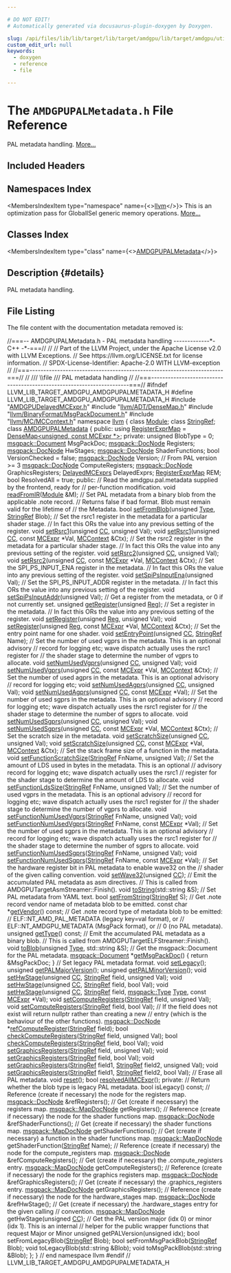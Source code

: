 ```yaml
---

# DO NOT EDIT!
# Automatically generated via docusaurus-plugin-doxygen by Doxygen.

slug: /api/files/lib/lib/target/lib/target/amdgpu/lib/target/amdgpu/utils/amdgpupalmetadata-h
custom_edit_url: null
keywords:
  - doxygen
  - reference
  - file

---
```





# The `AMDGPUPALMetadata.h` File Reference

<DoxygenPage pluginConfig={pluginConfig}>

PAL metadata handling. <a href="#details">More...</a>

## Included Headers

<IncludesList>
<IncludesListItem
  filePath="AMDGPUDelayedMCExpr.h"
  permalink="/docs/api/files/lib/lib/target/lib/target/amdgpu/lib/target/amdgpu/utils/amdgpudelayedmcexpr-h"
  isLocal="true" />
<IncludesListItem
  filePath="llvm/ADT/DenseMap.h"
  permalink="/docs/api/files/include/include/llvm/include/llvm/adt/densemap-h"
  isLocal="true" />
<IncludesListItem
  filePath="llvm/BinaryFormat/MsgPackDocument.h"
  permalink="/docs/api/files/include/include/llvm/include/llvm/binaryformat/msgpackdocument-h"
  isLocal="true" />
<IncludesListItem
  filePath="llvm/MC/MCContext.h"
  permalink="/docs/api/files/include/include/llvm/include/llvm/mc/mccontext-h"
  isLocal="true" />
</IncludesList>

## Namespaces Index

<MembersIndex>

<MembersIndexItem
  type="namespace"
  name={<><a href="/docs/api/namespaces/llvm">llvm</a></>}>
This is an optimization pass for GlobalISel generic memory operations. <a href="/docs/api/namespaces/llvm/#details">More...</a>
</MembersIndexItem>

</MembersIndex>

## Classes Index

<MembersIndex>

<MembersIndexItem
  type="class"
  name={<><a href="/docs/api/classes/llvm/amdgpupalmetadata">AMDGPUPALMetadata</a></>}>
</MembersIndexItem>

</MembersIndex>

## Description {#details}

PAL metadata handling.

## File Listing

The file content with the documentation metadata removed is:

<ProgramListing>

<Link id="l00001" /><CodeLine lineNumber="1"><Highlight kind="comment">//===-- AMDGPUPALMetadata.h - PAL metadata handling -------------&#42;- C++ -&#42;-===//</Highlight><Highlight kind="normal"></Highlight></CodeLine>
<Link id="l00002" /><CodeLine lineNumber="2"><Highlight kind="normal"></Highlight><Highlight kind="comment">//</Highlight><Highlight kind="normal"></Highlight></CodeLine>
<Link id="l00003" /><CodeLine lineNumber="3"><Highlight kind="normal"></Highlight><Highlight kind="comment">// Part of the LLVM Project, under the Apache License v2.0 with LLVM Exceptions.</Highlight><Highlight kind="normal"></Highlight></CodeLine>
<Link id="l00004" /><CodeLine lineNumber="4"><Highlight kind="normal"></Highlight><Highlight kind="comment">// See https://llvm.org/LICENSE.txt for license information.</Highlight><Highlight kind="normal"></Highlight></CodeLine>
<Link id="l00005" /><CodeLine lineNumber="5"><Highlight kind="normal"></Highlight><Highlight kind="comment">// SPDX-License-Identifier: Apache-2.0 WITH LLVM-exception</Highlight><Highlight kind="normal"></Highlight></CodeLine>
<Link id="l00006" /><CodeLine lineNumber="6"><Highlight kind="normal"></Highlight><Highlight kind="comment">//</Highlight><Highlight kind="normal"></Highlight></CodeLine>
<Link id="l00007" /><CodeLine lineNumber="7"><Highlight kind="normal"></Highlight><Highlight kind="comment">//===----------------------------------------------------------------------===//</Highlight><Highlight kind="normal"></Highlight></CodeLine>
<Link id="l00008" /><CodeLine lineNumber="8"><Highlight kind="normal"></Highlight><Highlight kind="comment">//</Highlight><Highlight kind="comment"></Highlight></CodeLine>
<Link id="l00009" /><CodeLine lineNumber="9"><Highlight kind="comment">/// \\file</Highlight></CodeLine>
<Link id="l00010" /><CodeLine lineNumber="10"><Highlight kind="comment">/// PAL metadata handling</Highlight><Highlight kind="normal"></Highlight></CodeLine>
<Link id="l00011" /><CodeLine lineNumber="11"><Highlight kind="normal"></Highlight><Highlight kind="comment">//</Highlight><Highlight kind="normal"></Highlight></CodeLine>
<Link id="l00012" /><CodeLine lineNumber="12"><Highlight kind="normal"></Highlight><Highlight kind="comment">//===----------------------------------------------------------------------===//</Highlight><Highlight kind="normal"></Highlight></CodeLine>
<Link id="l00013" /><CodeLine lineNumber="13"><Highlight kind="normal"></Highlight></CodeLine>
<Link id="l00014" /><CodeLine lineNumber="14"><Highlight kind="normal"></Highlight><Highlight kind="preprocessor">#ifndef LLVM&#95;LIB&#95;TARGET&#95;AMDGPU&#95;AMDGPUPALMETADATA&#95;H</Highlight><Highlight kind="normal"></Highlight></CodeLine>
<Link id="l00015" /><CodeLine lineNumber="15"><Highlight kind="normal"></Highlight><Highlight kind="preprocessor">#define LLVM&#95;LIB&#95;TARGET&#95;AMDGPU&#95;AMDGPUPALMETADATA&#95;H</Highlight><Highlight kind="normal"></Highlight></CodeLine>
<Link id="l00016" /><CodeLine lineNumber="16"><Highlight kind="normal"></Highlight><Highlight kind="preprocessor">#include &quot;<a href="/docs/api/files/lib/lib/target/lib/target/amdgpu/lib/target/amdgpu/utils/amdgpudelayedmcexpr-h">AMDGPUDelayedMCExpr.h</a>&quot;</Highlight><Highlight kind="normal"></Highlight></CodeLine>
<Link id="l00017" /><CodeLine lineNumber="17"><Highlight kind="normal"></Highlight><Highlight kind="preprocessor">#include &quot;<a href="/docs/api/files/include/include/llvm/include/llvm/adt/densemap-h">llvm/ADT/DenseMap.h</a>&quot;</Highlight><Highlight kind="normal"></Highlight></CodeLine>
<Link id="l00018" /><CodeLine lineNumber="18"><Highlight kind="normal"></Highlight><Highlight kind="preprocessor">#include &quot;<a href="/docs/api/files/include/include/llvm/include/llvm/binaryformat/msgpackdocument-h">llvm/BinaryFormat/MsgPackDocument.h</a>&quot;</Highlight><Highlight kind="normal"></Highlight></CodeLine>
<Link id="l00019" /><CodeLine lineNumber="19"><Highlight kind="normal"></Highlight><Highlight kind="preprocessor">#include &quot;<a href="/docs/api/files/include/include/llvm/include/llvm/mc/mccontext-h">llvm/MC/MCContext.h</a>&quot;</Highlight><Highlight kind="normal"></Highlight></CodeLine>
<Link id="l00020" /><CodeLine lineNumber="20"><Highlight kind="normal"></Highlight></CodeLine>
<Link id="l00021" /><CodeLine lineNumber="21"><Highlight kind="normal"></Highlight><Highlight kind="keyword">namespace </Highlight><Highlight kind="normal"><a href="/docs/api/namespaces/llvm">llvm</a> &#123;</Highlight></CodeLine>
<Link id="l00022" /><CodeLine lineNumber="22"><Highlight kind="normal"></Highlight></CodeLine>
<Link id="l00023" /><CodeLine lineNumber="23"><Highlight kind="normal"></Highlight><Highlight kind="keyword">class </Highlight><Highlight kind="normal"><a href="/docs/api/classes/llvm/module">Module</a>;</Highlight></CodeLine>
<Link id="l00024" /><CodeLine lineNumber="24"><Highlight kind="normal"></Highlight><Highlight kind="keyword">class </Highlight><Highlight kind="normal"><a href="/docs/api/classes/llvm/stringref">StringRef</a>;</Highlight></CodeLine>
<Link id="l00025" /><CodeLine lineNumber="25"><Highlight kind="normal"></Highlight></CodeLine>
<Link id="l00026" /><CodeLine lineNumber="26" lineLink="/docs/api/classes/llvm/amdgpupalmetadata"><Highlight kind="normal"></Highlight><Highlight kind="keyword">class </Highlight><Highlight kind="normal"><a href="/docs/api/classes/llvm/amdgpupalmetadata">AMDGPUPALMetadata</a> &#123;</Highlight></CodeLine>
<Link id="l00027" /><CodeLine lineNumber="27"><Highlight kind="normal"></Highlight><Highlight kind="keyword">public</Highlight><Highlight kind="normal">:</Highlight></CodeLine>
<Link id="l00028" /><CodeLine lineNumber="28" lineLink="/docs/api/classes/llvm/amdgpupalmetadata/#a95159cc93ee576de359dcc922fb6df3f"><Highlight kind="normal">  </Highlight><Highlight kind="keyword">using </Highlight><Highlight kind="normal"><a href="/docs/api/classes/llvm/amdgpupalmetadata/#a95159cc93ee576de359dcc922fb6df3f">RegisterExprMap</a> = <a href="/docs/api/classes/llvm/densemap">DenseMap&lt;unsigned, const MCExpr &#42;&gt;</a>;</Highlight></CodeLine>
<Link id="l00029" /><CodeLine lineNumber="29"><Highlight kind="normal"></Highlight></CodeLine>
<Link id="l00030" /><CodeLine lineNumber="30"><Highlight kind="normal"></Highlight><Highlight kind="keyword">private</Highlight><Highlight kind="normal">:</Highlight></CodeLine>
<Link id="l00031" /><CodeLine lineNumber="31"><Highlight kind="normal">  </Highlight><Highlight kind="keywordtype">unsigned</Highlight><Highlight kind="normal"> BlobType = 0;</Highlight></CodeLine>
<Link id="l00032" /><CodeLine lineNumber="32"><Highlight kind="normal">  <a href="/docs/api/classes/llvm/msgpack/document">msgpack::Document</a> MsgPackDoc;</Highlight></CodeLine>
<Link id="l00033" /><CodeLine lineNumber="33"><Highlight kind="normal">  <a href="/docs/api/classes/llvm/msgpack/docnode">msgpack::DocNode</a> Registers;</Highlight></CodeLine>
<Link id="l00034" /><CodeLine lineNumber="34"><Highlight kind="normal">  <a href="/docs/api/classes/llvm/msgpack/docnode">msgpack::DocNode</a> HwStages;</Highlight></CodeLine>
<Link id="l00035" /><CodeLine lineNumber="35"><Highlight kind="normal">  <a href="/docs/api/classes/llvm/msgpack/docnode">msgpack::DocNode</a> ShaderFunctions;</Highlight></CodeLine>
<Link id="l00036" /><CodeLine lineNumber="36"><Highlight kind="normal">  </Highlight><Highlight kind="keywordtype">bool</Highlight><Highlight kind="normal"> VersionChecked = </Highlight><Highlight kind="keyword">false</Highlight><Highlight kind="normal">;</Highlight></CodeLine>
<Link id="l00037" /><CodeLine lineNumber="37"><Highlight kind="normal">  <a href="/docs/api/classes/llvm/msgpack/docnode">msgpack::DocNode</a> Version;</Highlight></CodeLine>
<Link id="l00038" /><CodeLine lineNumber="38"><Highlight kind="normal">  </Highlight><Highlight kind="comment">// From PAL version &gt;= 3</Highlight><Highlight kind="normal"></Highlight></CodeLine>
<Link id="l00039" /><CodeLine lineNumber="39"><Highlight kind="normal">  <a href="/docs/api/classes/llvm/msgpack/docnode">msgpack::DocNode</a> ComputeRegisters;</Highlight></CodeLine>
<Link id="l00040" /><CodeLine lineNumber="40"><Highlight kind="normal">  <a href="/docs/api/classes/llvm/msgpack/docnode">msgpack::DocNode</a> GraphicsRegisters;</Highlight></CodeLine>
<Link id="l00041" /><CodeLine lineNumber="41"><Highlight kind="normal"></Highlight></CodeLine>
<Link id="l00042" /><CodeLine lineNumber="42"><Highlight kind="normal">  <a href="/docs/api/classes/llvm/delayedmcexprs">DelayedMCExprs</a> DelayedExprs;</Highlight></CodeLine>
<Link id="l00043" /><CodeLine lineNumber="43"><Highlight kind="normal">  <a href="/docs/api/classes/llvm/amdgpupalmetadata/#a95159cc93ee576de359dcc922fb6df3f">RegisterExprMap</a> REM;</Highlight></CodeLine>
<Link id="l00044" /><CodeLine lineNumber="44"><Highlight kind="normal">  </Highlight><Highlight kind="keywordtype">bool</Highlight><Highlight kind="normal"> ResolvedAll = </Highlight><Highlight kind="keyword">true</Highlight><Highlight kind="normal">;</Highlight></CodeLine>
<Link id="l00045" /><CodeLine lineNumber="45"><Highlight kind="normal"></Highlight></CodeLine>
<Link id="l00046" /><CodeLine lineNumber="46"><Highlight kind="normal"></Highlight><Highlight kind="keyword">public</Highlight><Highlight kind="normal">:</Highlight></CodeLine>
<Link id="l00047" /><CodeLine lineNumber="47"><Highlight kind="normal">  </Highlight><Highlight kind="comment">// Read the amdgpu.pal.metadata supplied by the frontend, ready for</Highlight><Highlight kind="normal"></Highlight></CodeLine>
<Link id="l00048" /><CodeLine lineNumber="48"><Highlight kind="normal">  </Highlight><Highlight kind="comment">// per-function modification.</Highlight><Highlight kind="normal"></Highlight></CodeLine>
<Link id="l00049" /><CodeLine lineNumber="49"><Highlight kind="normal">  </Highlight><Highlight kind="keywordtype">void</Highlight><Highlight kind="normal"> <a href="/docs/api/classes/llvm/amdgpupalmetadata/#a93d8a5bd0e7677224b9705f4bea047f9">readFromIR</a>(<a href="/docs/api/classes/llvm/module">Module</a> &amp;M);</Highlight></CodeLine>
<Link id="l00050" /><CodeLine lineNumber="50"><Highlight kind="normal"></Highlight></CodeLine>
<Link id="l00051" /><CodeLine lineNumber="51"><Highlight kind="normal">  </Highlight><Highlight kind="comment">// Set PAL metadata from a binary blob from the applicable .note record.</Highlight><Highlight kind="normal"></Highlight></CodeLine>
<Link id="l00052" /><CodeLine lineNumber="52"><Highlight kind="normal">  </Highlight><Highlight kind="comment">// Returns false if bad format.  Blob must remain valid for the lifetime of</Highlight><Highlight kind="normal"></Highlight></CodeLine>
<Link id="l00053" /><CodeLine lineNumber="53"><Highlight kind="normal">  </Highlight><Highlight kind="comment">// the Metadata.</Highlight><Highlight kind="normal"></Highlight></CodeLine>
<Link id="l00054" /><CodeLine lineNumber="54"><Highlight kind="normal">  </Highlight><Highlight kind="keywordtype">bool</Highlight><Highlight kind="normal"> <a href="/docs/api/classes/llvm/amdgpupalmetadata/#a79e9fa4a072af1febbd776cab9e74da5">setFromBlob</a>(</Highlight><Highlight kind="keywordtype">unsigned</Highlight><Highlight kind="normal"> <a href="/docs/api/classes/llvm/type">Type</a>, <a href="/docs/api/classes/llvm/stringref">StringRef</a> Blob);</Highlight></CodeLine>
<Link id="l00055" /><CodeLine lineNumber="55"><Highlight kind="normal"></Highlight></CodeLine>
<Link id="l00056" /><CodeLine lineNumber="56"><Highlight kind="normal">  </Highlight><Highlight kind="comment">// Set the rsrc1 register in the metadata for a particular shader stage.</Highlight><Highlight kind="normal"></Highlight></CodeLine>
<Link id="l00057" /><CodeLine lineNumber="57"><Highlight kind="normal">  </Highlight><Highlight kind="comment">// In fact this ORs the value into any previous setting of the register.</Highlight><Highlight kind="normal"></Highlight></CodeLine>
<Link id="l00058" /><CodeLine lineNumber="58"><Highlight kind="normal">  </Highlight><Highlight kind="keywordtype">void</Highlight><Highlight kind="normal"> <a href="/docs/api/classes/llvm/amdgpupalmetadata/#aa00b11d53bda23b5ae530c39378258f4">setRsrc1</a>(</Highlight><Highlight kind="keywordtype">unsigned</Highlight><Highlight kind="normal"> <a href="/docs/api/files/lib/lib/target/lib/target/riscv/riscvredundantcopyelimination-cpp/#a77c69067ae8279bc00ab8757731e90d7">CC</a>, </Highlight><Highlight kind="keywordtype">unsigned</Highlight><Highlight kind="normal"> Val);</Highlight></CodeLine>
<Link id="l00059" /><CodeLine lineNumber="59"><Highlight kind="normal">  </Highlight><Highlight kind="keywordtype">void</Highlight><Highlight kind="normal"> <a href="/docs/api/classes/llvm/amdgpupalmetadata/#aa00b11d53bda23b5ae530c39378258f4">setRsrc1</a>(</Highlight><Highlight kind="keywordtype">unsigned</Highlight><Highlight kind="normal"> <a href="/docs/api/files/lib/lib/target/lib/target/riscv/riscvredundantcopyelimination-cpp/#a77c69067ae8279bc00ab8757731e90d7">CC</a>, </Highlight><Highlight kind="keyword">const</Highlight><Highlight kind="normal"> <a href="/docs/api/classes/llvm/mcexpr">MCExpr</a> &#42;Val, <a href="/docs/api/classes/llvm/mccontext">MCContext</a> &amp;Ctx);</Highlight></CodeLine>
<Link id="l00060" /><CodeLine lineNumber="60"><Highlight kind="normal"></Highlight></CodeLine>
<Link id="l00061" /><CodeLine lineNumber="61"><Highlight kind="normal">  </Highlight><Highlight kind="comment">// Set the rsrc2 register in the metadata for a particular shader stage.</Highlight><Highlight kind="normal"></Highlight></CodeLine>
<Link id="l00062" /><CodeLine lineNumber="62"><Highlight kind="normal">  </Highlight><Highlight kind="comment">// In fact this ORs the value into any previous setting of the register.</Highlight><Highlight kind="normal"></Highlight></CodeLine>
<Link id="l00063" /><CodeLine lineNumber="63"><Highlight kind="normal">  </Highlight><Highlight kind="keywordtype">void</Highlight><Highlight kind="normal"> <a href="/docs/api/classes/llvm/amdgpupalmetadata/#afafff19dbfe21b91be73d6b391e0ac88">setRsrc2</a>(</Highlight><Highlight kind="keywordtype">unsigned</Highlight><Highlight kind="normal"> <a href="/docs/api/files/lib/lib/target/lib/target/riscv/riscvredundantcopyelimination-cpp/#a77c69067ae8279bc00ab8757731e90d7">CC</a>, </Highlight><Highlight kind="keywordtype">unsigned</Highlight><Highlight kind="normal"> Val);</Highlight></CodeLine>
<Link id="l00064" /><CodeLine lineNumber="64"><Highlight kind="normal">  </Highlight><Highlight kind="keywordtype">void</Highlight><Highlight kind="normal"> <a href="/docs/api/classes/llvm/amdgpupalmetadata/#afafff19dbfe21b91be73d6b391e0ac88">setRsrc2</a>(</Highlight><Highlight kind="keywordtype">unsigned</Highlight><Highlight kind="normal"> <a href="/docs/api/files/lib/lib/target/lib/target/riscv/riscvredundantcopyelimination-cpp/#a77c69067ae8279bc00ab8757731e90d7">CC</a>, </Highlight><Highlight kind="keyword">const</Highlight><Highlight kind="normal"> <a href="/docs/api/classes/llvm/mcexpr">MCExpr</a> &#42;Val, <a href="/docs/api/classes/llvm/mccontext">MCContext</a> &amp;Ctx);</Highlight></CodeLine>
<Link id="l00065" /><CodeLine lineNumber="65"><Highlight kind="normal"></Highlight></CodeLine>
<Link id="l00066" /><CodeLine lineNumber="66"><Highlight kind="normal">  </Highlight><Highlight kind="comment">// Set the SPI&#95;PS&#95;INPUT&#95;ENA register in the metadata.</Highlight><Highlight kind="normal"></Highlight></CodeLine>
<Link id="l00067" /><CodeLine lineNumber="67"><Highlight kind="normal">  </Highlight><Highlight kind="comment">// In fact this ORs the value into any previous setting of the register.</Highlight><Highlight kind="normal"></Highlight></CodeLine>
<Link id="l00068" /><CodeLine lineNumber="68"><Highlight kind="normal">  </Highlight><Highlight kind="keywordtype">void</Highlight><Highlight kind="normal"> <a href="/docs/api/classes/llvm/amdgpupalmetadata/#aa2e39667eb0bfdab052b6e5195a3dc85">setSpiPsInputEna</a>(</Highlight><Highlight kind="keywordtype">unsigned</Highlight><Highlight kind="normal"> Val);</Highlight></CodeLine>
<Link id="l00069" /><CodeLine lineNumber="69"><Highlight kind="normal"></Highlight></CodeLine>
<Link id="l00070" /><CodeLine lineNumber="70"><Highlight kind="normal">  </Highlight><Highlight kind="comment">// Set the SPI&#95;PS&#95;INPUT&#95;ADDR register in the metadata.</Highlight><Highlight kind="normal"></Highlight></CodeLine>
<Link id="l00071" /><CodeLine lineNumber="71"><Highlight kind="normal">  </Highlight><Highlight kind="comment">// In fact this ORs the value into any previous setting of the register.</Highlight><Highlight kind="normal"></Highlight></CodeLine>
<Link id="l00072" /><CodeLine lineNumber="72"><Highlight kind="normal">  </Highlight><Highlight kind="keywordtype">void</Highlight><Highlight kind="normal"> <a href="/docs/api/classes/llvm/amdgpupalmetadata/#a139cae5fab8c0b6b80b8c1b5dc57c5ee">setSpiPsInputAddr</a>(</Highlight><Highlight kind="keywordtype">unsigned</Highlight><Highlight kind="normal"> Val);</Highlight></CodeLine>
<Link id="l00073" /><CodeLine lineNumber="73"><Highlight kind="normal"></Highlight></CodeLine>
<Link id="l00074" /><CodeLine lineNumber="74"><Highlight kind="normal">  </Highlight><Highlight kind="comment">// Get a register from the metadata, or 0 if not currently set.</Highlight><Highlight kind="normal"></Highlight></CodeLine>
<Link id="l00075" /><CodeLine lineNumber="75"><Highlight kind="normal">  </Highlight><Highlight kind="keywordtype">unsigned</Highlight><Highlight kind="normal"> <a href="/docs/api/classes/llvm/amdgpupalmetadata/#a547583d1108b1d2cf5c0cab7d18745a2">getRegister</a>(</Highlight><Highlight kind="keywordtype">unsigned</Highlight><Highlight kind="normal"> <a href="/docs/api/files/lib/lib/codegen/machinesink-cpp/#a359e1ff26f6d466d927a61aae45b05c3">Reg</a>);</Highlight></CodeLine>
<Link id="l00076" /><CodeLine lineNumber="76"><Highlight kind="normal"></Highlight></CodeLine>
<Link id="l00077" /><CodeLine lineNumber="77"><Highlight kind="normal">  </Highlight><Highlight kind="comment">// Set a register in the metadata.</Highlight><Highlight kind="normal"></Highlight></CodeLine>
<Link id="l00078" /><CodeLine lineNumber="78"><Highlight kind="normal">  </Highlight><Highlight kind="comment">// In fact this ORs the value into any previous setting of the register.</Highlight><Highlight kind="normal"></Highlight></CodeLine>
<Link id="l00079" /><CodeLine lineNumber="79"><Highlight kind="normal">  </Highlight><Highlight kind="keywordtype">void</Highlight><Highlight kind="normal"> <a href="/docs/api/classes/llvm/amdgpupalmetadata/#a97fc9eaaed21f58ee95b42903afabb90">setRegister</a>(</Highlight><Highlight kind="keywordtype">unsigned</Highlight><Highlight kind="normal"> <a href="/docs/api/files/lib/lib/codegen/machinesink-cpp/#a359e1ff26f6d466d927a61aae45b05c3">Reg</a>, </Highlight><Highlight kind="keywordtype">unsigned</Highlight><Highlight kind="normal"> Val);</Highlight></CodeLine>
<Link id="l00080" /><CodeLine lineNumber="80"><Highlight kind="normal">  </Highlight><Highlight kind="keywordtype">void</Highlight><Highlight kind="normal"> <a href="/docs/api/classes/llvm/amdgpupalmetadata/#a97fc9eaaed21f58ee95b42903afabb90">setRegister</a>(</Highlight><Highlight kind="keywordtype">unsigned</Highlight><Highlight kind="normal"> <a href="/docs/api/files/lib/lib/codegen/machinesink-cpp/#a359e1ff26f6d466d927a61aae45b05c3">Reg</a>, </Highlight><Highlight kind="keyword">const</Highlight><Highlight kind="normal"> <a href="/docs/api/classes/llvm/mcexpr">MCExpr</a> &#42;Val, <a href="/docs/api/classes/llvm/mccontext">MCContext</a> &amp;Ctx);</Highlight></CodeLine>
<Link id="l00081" /><CodeLine lineNumber="81"><Highlight kind="normal"></Highlight></CodeLine>
<Link id="l00082" /><CodeLine lineNumber="82"><Highlight kind="normal">  </Highlight><Highlight kind="comment">// Set the entry point name for one shader.</Highlight><Highlight kind="normal"></Highlight></CodeLine>
<Link id="l00083" /><CodeLine lineNumber="83"><Highlight kind="normal">  </Highlight><Highlight kind="keywordtype">void</Highlight><Highlight kind="normal"> <a href="/docs/api/classes/llvm/amdgpupalmetadata/#a17deb320c80f737750ffe34cf3fdc2ca">setEntryPoint</a>(</Highlight><Highlight kind="keywordtype">unsigned</Highlight><Highlight kind="normal"> <a href="/docs/api/files/lib/lib/target/lib/target/riscv/riscvredundantcopyelimination-cpp/#a77c69067ae8279bc00ab8757731e90d7">CC</a>, <a href="/docs/api/classes/llvm/stringref">StringRef</a> Name);</Highlight></CodeLine>
<Link id="l00084" /><CodeLine lineNumber="84"><Highlight kind="normal"></Highlight></CodeLine>
<Link id="l00085" /><CodeLine lineNumber="85"><Highlight kind="normal">  </Highlight><Highlight kind="comment">// Set the number of used vgprs in the metadata. This is an optional advisory</Highlight><Highlight kind="normal"></Highlight></CodeLine>
<Link id="l00086" /><CodeLine lineNumber="86"><Highlight kind="normal">  </Highlight><Highlight kind="comment">// record for logging etc; wave dispatch actually uses the rsrc1 register for</Highlight><Highlight kind="normal"></Highlight></CodeLine>
<Link id="l00087" /><CodeLine lineNumber="87"><Highlight kind="normal">  </Highlight><Highlight kind="comment">// the shader stage to determine the number of vgprs to allocate.</Highlight><Highlight kind="normal"></Highlight></CodeLine>
<Link id="l00088" /><CodeLine lineNumber="88"><Highlight kind="normal">  </Highlight><Highlight kind="keywordtype">void</Highlight><Highlight kind="normal"> <a href="/docs/api/classes/llvm/amdgpupalmetadata/#a4ab960dcfb8dbb02f9ee3712e9cd4fdd">setNumUsedVgprs</a>(</Highlight><Highlight kind="keywordtype">unsigned</Highlight><Highlight kind="normal"> <a href="/docs/api/files/lib/lib/target/lib/target/riscv/riscvredundantcopyelimination-cpp/#a77c69067ae8279bc00ab8757731e90d7">CC</a>, </Highlight><Highlight kind="keywordtype">unsigned</Highlight><Highlight kind="normal"> Val);</Highlight></CodeLine>
<Link id="l00089" /><CodeLine lineNumber="89"><Highlight kind="normal">  </Highlight><Highlight kind="keywordtype">void</Highlight><Highlight kind="normal"> <a href="/docs/api/classes/llvm/amdgpupalmetadata/#a4ab960dcfb8dbb02f9ee3712e9cd4fdd">setNumUsedVgprs</a>(</Highlight><Highlight kind="keywordtype">unsigned</Highlight><Highlight kind="normal"> <a href="/docs/api/files/lib/lib/target/lib/target/riscv/riscvredundantcopyelimination-cpp/#a77c69067ae8279bc00ab8757731e90d7">CC</a>, </Highlight><Highlight kind="keyword">const</Highlight><Highlight kind="normal"> <a href="/docs/api/classes/llvm/mcexpr">MCExpr</a> &#42;Val, <a href="/docs/api/classes/llvm/mccontext">MCContext</a> &amp;Ctx);</Highlight></CodeLine>
<Link id="l00090" /><CodeLine lineNumber="90"><Highlight kind="normal"></Highlight></CodeLine>
<Link id="l00091" /><CodeLine lineNumber="91"><Highlight kind="normal">  </Highlight><Highlight kind="comment">// Set the number of used agprs in the metadata. This is an optional advisory</Highlight><Highlight kind="normal"></Highlight></CodeLine>
<Link id="l00092" /><CodeLine lineNumber="92"><Highlight kind="normal">  </Highlight><Highlight kind="comment">// record for logging etc;</Highlight><Highlight kind="normal"></Highlight></CodeLine>
<Link id="l00093" /><CodeLine lineNumber="93"><Highlight kind="normal">  </Highlight><Highlight kind="keywordtype">void</Highlight><Highlight kind="normal"> <a href="/docs/api/classes/llvm/amdgpupalmetadata/#ad1a69dd5135cc503d2e52ff5e98c1586">setNumUsedAgprs</a>(</Highlight><Highlight kind="keywordtype">unsigned</Highlight><Highlight kind="normal"> <a href="/docs/api/files/lib/lib/target/lib/target/riscv/riscvredundantcopyelimination-cpp/#a77c69067ae8279bc00ab8757731e90d7">CC</a>, </Highlight><Highlight kind="keywordtype">unsigned</Highlight><Highlight kind="normal"> Val);</Highlight></CodeLine>
<Link id="l00094" /><CodeLine lineNumber="94"><Highlight kind="normal">  </Highlight><Highlight kind="keywordtype">void</Highlight><Highlight kind="normal"> <a href="/docs/api/classes/llvm/amdgpupalmetadata/#ad1a69dd5135cc503d2e52ff5e98c1586">setNumUsedAgprs</a>(</Highlight><Highlight kind="keywordtype">unsigned</Highlight><Highlight kind="normal"> <a href="/docs/api/files/lib/lib/target/lib/target/riscv/riscvredundantcopyelimination-cpp/#a77c69067ae8279bc00ab8757731e90d7">CC</a>, </Highlight><Highlight kind="keyword">const</Highlight><Highlight kind="normal"> <a href="/docs/api/classes/llvm/mcexpr">MCExpr</a> &#42;Val);</Highlight></CodeLine>
<Link id="l00095" /><CodeLine lineNumber="95"><Highlight kind="normal"></Highlight></CodeLine>
<Link id="l00096" /><CodeLine lineNumber="96"><Highlight kind="normal">  </Highlight><Highlight kind="comment">// Set the number of used sgprs in the metadata. This is an optional advisory</Highlight><Highlight kind="normal"></Highlight></CodeLine>
<Link id="l00097" /><CodeLine lineNumber="97"><Highlight kind="normal">  </Highlight><Highlight kind="comment">// record for logging etc; wave dispatch actually uses the rsrc1 register for</Highlight><Highlight kind="normal"></Highlight></CodeLine>
<Link id="l00098" /><CodeLine lineNumber="98"><Highlight kind="normal">  </Highlight><Highlight kind="comment">// the shader stage to determine the number of sgprs to allocate.</Highlight><Highlight kind="normal"></Highlight></CodeLine>
<Link id="l00099" /><CodeLine lineNumber="99"><Highlight kind="normal">  </Highlight><Highlight kind="keywordtype">void</Highlight><Highlight kind="normal"> <a href="/docs/api/classes/llvm/amdgpupalmetadata/#afc6cf8c77ed58e349541abd675c3aebe">setNumUsedSgprs</a>(</Highlight><Highlight kind="keywordtype">unsigned</Highlight><Highlight kind="normal"> <a href="/docs/api/files/lib/lib/target/lib/target/riscv/riscvredundantcopyelimination-cpp/#a77c69067ae8279bc00ab8757731e90d7">CC</a>, </Highlight><Highlight kind="keywordtype">unsigned</Highlight><Highlight kind="normal"> Val);</Highlight></CodeLine>
<Link id="l00100" /><CodeLine lineNumber="100"><Highlight kind="normal">  </Highlight><Highlight kind="keywordtype">void</Highlight><Highlight kind="normal"> <a href="/docs/api/classes/llvm/amdgpupalmetadata/#afc6cf8c77ed58e349541abd675c3aebe">setNumUsedSgprs</a>(</Highlight><Highlight kind="keywordtype">unsigned</Highlight><Highlight kind="normal"> <a href="/docs/api/files/lib/lib/target/lib/target/riscv/riscvredundantcopyelimination-cpp/#a77c69067ae8279bc00ab8757731e90d7">CC</a>, </Highlight><Highlight kind="keyword">const</Highlight><Highlight kind="normal"> <a href="/docs/api/classes/llvm/mcexpr">MCExpr</a> &#42;Val, <a href="/docs/api/classes/llvm/mccontext">MCContext</a> &amp;Ctx);</Highlight></CodeLine>
<Link id="l00101" /><CodeLine lineNumber="101"><Highlight kind="normal"></Highlight></CodeLine>
<Link id="l00102" /><CodeLine lineNumber="102"><Highlight kind="normal">  </Highlight><Highlight kind="comment">// Set the scratch size in the metadata.</Highlight><Highlight kind="normal"></Highlight></CodeLine>
<Link id="l00103" /><CodeLine lineNumber="103"><Highlight kind="normal">  </Highlight><Highlight kind="keywordtype">void</Highlight><Highlight kind="normal"> <a href="/docs/api/classes/llvm/amdgpupalmetadata/#a91fb6e5a8cd6fbae08887418de54c6dc">setScratchSize</a>(</Highlight><Highlight kind="keywordtype">unsigned</Highlight><Highlight kind="normal"> <a href="/docs/api/files/lib/lib/target/lib/target/riscv/riscvredundantcopyelimination-cpp/#a77c69067ae8279bc00ab8757731e90d7">CC</a>, </Highlight><Highlight kind="keywordtype">unsigned</Highlight><Highlight kind="normal"> Val);</Highlight></CodeLine>
<Link id="l00104" /><CodeLine lineNumber="104"><Highlight kind="normal">  </Highlight><Highlight kind="keywordtype">void</Highlight><Highlight kind="normal"> <a href="/docs/api/classes/llvm/amdgpupalmetadata/#a91fb6e5a8cd6fbae08887418de54c6dc">setScratchSize</a>(</Highlight><Highlight kind="keywordtype">unsigned</Highlight><Highlight kind="normal"> <a href="/docs/api/files/lib/lib/target/lib/target/riscv/riscvredundantcopyelimination-cpp/#a77c69067ae8279bc00ab8757731e90d7">CC</a>, </Highlight><Highlight kind="keyword">const</Highlight><Highlight kind="normal"> <a href="/docs/api/classes/llvm/mcexpr">MCExpr</a> &#42;Val, <a href="/docs/api/classes/llvm/mccontext">MCContext</a> &amp;Ctx);</Highlight></CodeLine>
<Link id="l00105" /><CodeLine lineNumber="105"><Highlight kind="normal"></Highlight></CodeLine>
<Link id="l00106" /><CodeLine lineNumber="106"><Highlight kind="normal">  </Highlight><Highlight kind="comment">// Set the stack frame size of a function in the metadata.</Highlight><Highlight kind="normal"></Highlight></CodeLine>
<Link id="l00107" /><CodeLine lineNumber="107"><Highlight kind="normal">  </Highlight><Highlight kind="keywordtype">void</Highlight><Highlight kind="normal"> <a href="/docs/api/classes/llvm/amdgpupalmetadata/#a2e9c390c6b3a93653d9334d054b1ee74">setFunctionScratchSize</a>(<a href="/docs/api/classes/llvm/stringref">StringRef</a> FnName, </Highlight><Highlight kind="keywordtype">unsigned</Highlight><Highlight kind="normal"> Val);</Highlight></CodeLine>
<Link id="l00108" /><CodeLine lineNumber="108"><Highlight kind="normal"></Highlight></CodeLine>
<Link id="l00109" /><CodeLine lineNumber="109"><Highlight kind="normal">  </Highlight><Highlight kind="comment">// Set the amount of LDS used in bytes in the metadata. This is an optional</Highlight><Highlight kind="normal"></Highlight></CodeLine>
<Link id="l00110" /><CodeLine lineNumber="110"><Highlight kind="normal">  </Highlight><Highlight kind="comment">// advisory record for logging etc; wave dispatch actually uses the rsrc1</Highlight><Highlight kind="normal"></Highlight></CodeLine>
<Link id="l00111" /><CodeLine lineNumber="111"><Highlight kind="normal">  </Highlight><Highlight kind="comment">// register for the shader stage to determine the amount of LDS to allocate.</Highlight><Highlight kind="normal"></Highlight></CodeLine>
<Link id="l00112" /><CodeLine lineNumber="112"><Highlight kind="normal">  </Highlight><Highlight kind="keywordtype">void</Highlight><Highlight kind="normal"> <a href="/docs/api/classes/llvm/amdgpupalmetadata/#af492274f31637afb6d77322572c3e0b0">setFunctionLdsSize</a>(<a href="/docs/api/classes/llvm/stringref">StringRef</a> FnName, </Highlight><Highlight kind="keywordtype">unsigned</Highlight><Highlight kind="normal"> Val);</Highlight></CodeLine>
<Link id="l00113" /><CodeLine lineNumber="113"><Highlight kind="normal"></Highlight></CodeLine>
<Link id="l00114" /><CodeLine lineNumber="114"><Highlight kind="normal">  </Highlight><Highlight kind="comment">// Set the number of used vgprs in the metadata. This is an optional advisory</Highlight><Highlight kind="normal"></Highlight></CodeLine>
<Link id="l00115" /><CodeLine lineNumber="115"><Highlight kind="normal">  </Highlight><Highlight kind="comment">// record for logging etc; wave dispatch actually uses the rsrc1 register for</Highlight><Highlight kind="normal"></Highlight></CodeLine>
<Link id="l00116" /><CodeLine lineNumber="116"><Highlight kind="normal">  </Highlight><Highlight kind="comment">// the shader stage to determine the number of vgprs to allocate.</Highlight><Highlight kind="normal"></Highlight></CodeLine>
<Link id="l00117" /><CodeLine lineNumber="117"><Highlight kind="normal">  </Highlight><Highlight kind="keywordtype">void</Highlight><Highlight kind="normal"> <a href="/docs/api/classes/llvm/amdgpupalmetadata/#a6d187487b5f8a6d615df6a9a78c583e7">setFunctionNumUsedVgprs</a>(<a href="/docs/api/classes/llvm/stringref">StringRef</a> FnName, </Highlight><Highlight kind="keywordtype">unsigned</Highlight><Highlight kind="normal"> Val);</Highlight></CodeLine>
<Link id="l00118" /><CodeLine lineNumber="118"><Highlight kind="normal">  </Highlight><Highlight kind="keywordtype">void</Highlight><Highlight kind="normal"> <a href="/docs/api/classes/llvm/amdgpupalmetadata/#a6d187487b5f8a6d615df6a9a78c583e7">setFunctionNumUsedVgprs</a>(<a href="/docs/api/classes/llvm/stringref">StringRef</a> FnName, </Highlight><Highlight kind="keyword">const</Highlight><Highlight kind="normal"> <a href="/docs/api/classes/llvm/mcexpr">MCExpr</a> &#42;Val);</Highlight></CodeLine>
<Link id="l00119" /><CodeLine lineNumber="119"><Highlight kind="normal"></Highlight></CodeLine>
<Link id="l00120" /><CodeLine lineNumber="120"><Highlight kind="normal">  </Highlight><Highlight kind="comment">// Set the number of used sgprs in the metadata. This is an optional advisory</Highlight><Highlight kind="normal"></Highlight></CodeLine>
<Link id="l00121" /><CodeLine lineNumber="121"><Highlight kind="normal">  </Highlight><Highlight kind="comment">// record for logging etc; wave dispatch actually uses the rsrc1 register for</Highlight><Highlight kind="normal"></Highlight></CodeLine>
<Link id="l00122" /><CodeLine lineNumber="122"><Highlight kind="normal">  </Highlight><Highlight kind="comment">// the shader stage to determine the number of sgprs to allocate.</Highlight><Highlight kind="normal"></Highlight></CodeLine>
<Link id="l00123" /><CodeLine lineNumber="123"><Highlight kind="normal">  </Highlight><Highlight kind="keywordtype">void</Highlight><Highlight kind="normal"> <a href="/docs/api/classes/llvm/amdgpupalmetadata/#a7e272c1b4818a5963243e7ba4d3b7d7d">setFunctionNumUsedSgprs</a>(<a href="/docs/api/classes/llvm/stringref">StringRef</a> FnName, </Highlight><Highlight kind="keywordtype">unsigned</Highlight><Highlight kind="normal"> Val);</Highlight></CodeLine>
<Link id="l00124" /><CodeLine lineNumber="124"><Highlight kind="normal">  </Highlight><Highlight kind="keywordtype">void</Highlight><Highlight kind="normal"> <a href="/docs/api/classes/llvm/amdgpupalmetadata/#a7e272c1b4818a5963243e7ba4d3b7d7d">setFunctionNumUsedSgprs</a>(<a href="/docs/api/classes/llvm/stringref">StringRef</a> FnName, </Highlight><Highlight kind="keyword">const</Highlight><Highlight kind="normal"> <a href="/docs/api/classes/llvm/mcexpr">MCExpr</a> &#42;Val);</Highlight></CodeLine>
<Link id="l00125" /><CodeLine lineNumber="125"><Highlight kind="normal"></Highlight></CodeLine>
<Link id="l00126" /><CodeLine lineNumber="126"><Highlight kind="normal">  </Highlight><Highlight kind="comment">// Set the hardware register bit in PAL metadata to enable wave32 on the</Highlight><Highlight kind="normal"></Highlight></CodeLine>
<Link id="l00127" /><CodeLine lineNumber="127"><Highlight kind="normal">  </Highlight><Highlight kind="comment">// shader of the given calling convention.</Highlight><Highlight kind="normal"></Highlight></CodeLine>
<Link id="l00128" /><CodeLine lineNumber="128"><Highlight kind="normal">  </Highlight><Highlight kind="keywordtype">void</Highlight><Highlight kind="normal"> <a href="/docs/api/classes/llvm/amdgpupalmetadata/#abbb9cf30692ba3299314ede6c8703be4">setWave32</a>(</Highlight><Highlight kind="keywordtype">unsigned</Highlight><Highlight kind="normal"> <a href="/docs/api/files/lib/lib/target/lib/target/riscv/riscvredundantcopyelimination-cpp/#a77c69067ae8279bc00ab8757731e90d7">CC</a>);</Highlight></CodeLine>
<Link id="l00129" /><CodeLine lineNumber="129"><Highlight kind="normal"></Highlight></CodeLine>
<Link id="l00130" /><CodeLine lineNumber="130"><Highlight kind="normal">  </Highlight><Highlight kind="comment">// Emit the accumulated PAL metadata as asm directives.</Highlight><Highlight kind="normal"></Highlight></CodeLine>
<Link id="l00131" /><CodeLine lineNumber="131"><Highlight kind="normal">  </Highlight><Highlight kind="comment">// This is called from AMDGPUTargetAsmStreamer::Finish().</Highlight><Highlight kind="normal"></Highlight></CodeLine>
<Link id="l00132" /><CodeLine lineNumber="132"><Highlight kind="normal">  </Highlight><Highlight kind="keywordtype">void</Highlight><Highlight kind="normal"> <a href="/docs/api/classes/llvm/amdgpupalmetadata/#af405cf94e28aca3f12c108ff0b858aee">toString</a>(std::string &amp;S);</Highlight></CodeLine>
<Link id="l00133" /><CodeLine lineNumber="133"><Highlight kind="normal"></Highlight></CodeLine>
<Link id="l00134" /><CodeLine lineNumber="134"><Highlight kind="normal">  </Highlight><Highlight kind="comment">// Set PAL metadata from YAML text.</Highlight><Highlight kind="normal"></Highlight></CodeLine>
<Link id="l00135" /><CodeLine lineNumber="135"><Highlight kind="normal">  </Highlight><Highlight kind="keywordtype">bool</Highlight><Highlight kind="normal"> <a href="/docs/api/classes/llvm/amdgpupalmetadata/#a41f2994ff7727a6749e0002ba3852a9a">setFromString</a>(<a href="/docs/api/classes/llvm/stringref">StringRef</a> S);</Highlight></CodeLine>
<Link id="l00136" /><CodeLine lineNumber="136"><Highlight kind="normal"></Highlight></CodeLine>
<Link id="l00137" /><CodeLine lineNumber="137"><Highlight kind="normal">  </Highlight><Highlight kind="comment">// Get .note record vendor name of metadata blob to be emitted.</Highlight><Highlight kind="normal"></Highlight></CodeLine>
<Link id="l00138" /><CodeLine lineNumber="138"><Highlight kind="normal">  </Highlight><Highlight kind="keyword">const</Highlight><Highlight kind="normal"> </Highlight><Highlight kind="keywordtype">char</Highlight><Highlight kind="normal"> &#42;<a href="/docs/api/classes/llvm/amdgpupalmetadata/#a194297d42c7fc8aa48a8be43a3ec9fca">getVendor</a>() </Highlight><Highlight kind="keyword">const</Highlight><Highlight kind="normal">;</Highlight></CodeLine>
<Link id="l00139" /><CodeLine lineNumber="139"><Highlight kind="normal"></Highlight></CodeLine>
<Link id="l00140" /><CodeLine lineNumber="140"><Highlight kind="normal">  </Highlight><Highlight kind="comment">// Get .note record type of metadata blob to be emitted:</Highlight><Highlight kind="normal"></Highlight></CodeLine>
<Link id="l00141" /><CodeLine lineNumber="141"><Highlight kind="normal">  </Highlight><Highlight kind="comment">// ELF::NT&#95;AMD&#95;PAL&#95;METADATA (legacy key=val format), or</Highlight><Highlight kind="normal"></Highlight></CodeLine>
<Link id="l00142" /><CodeLine lineNumber="142"><Highlight kind="normal">  </Highlight><Highlight kind="comment">// ELF::NT&#95;AMDGPU&#95;METADATA (MsgPack format), or</Highlight><Highlight kind="normal"></Highlight></CodeLine>
<Link id="l00143" /><CodeLine lineNumber="143"><Highlight kind="normal">  </Highlight><Highlight kind="comment">// 0 (no PAL metadata).</Highlight><Highlight kind="normal"></Highlight></CodeLine>
<Link id="l00144" /><CodeLine lineNumber="144"><Highlight kind="normal">  </Highlight><Highlight kind="keywordtype">unsigned</Highlight><Highlight kind="normal"> <a href="/docs/api/classes/llvm/amdgpupalmetadata/#a803f31e2dc0f9d21ac3d3c19ca8ce927">getType</a>() </Highlight><Highlight kind="keyword">const</Highlight><Highlight kind="normal">;</Highlight></CodeLine>
<Link id="l00145" /><CodeLine lineNumber="145"><Highlight kind="normal"></Highlight></CodeLine>
<Link id="l00146" /><CodeLine lineNumber="146"><Highlight kind="normal">  </Highlight><Highlight kind="comment">// Emit the accumulated PAL metadata as a binary blob.</Highlight><Highlight kind="normal"></Highlight></CodeLine>
<Link id="l00147" /><CodeLine lineNumber="147"><Highlight kind="normal">  </Highlight><Highlight kind="comment">// This is called from AMDGPUTargetELFStreamer::Finish().</Highlight><Highlight kind="normal"></Highlight></CodeLine>
<Link id="l00148" /><CodeLine lineNumber="148"><Highlight kind="normal">  </Highlight><Highlight kind="keywordtype">void</Highlight><Highlight kind="normal"> <a href="/docs/api/classes/llvm/amdgpupalmetadata/#adfc533e5af74bf82cb31e1f9699e063b">toBlob</a>(</Highlight><Highlight kind="keywordtype">unsigned</Highlight><Highlight kind="normal"> <a href="/docs/api/classes/llvm/type">Type</a>, std::string &amp;S);</Highlight></CodeLine>
<Link id="l00149" /><CodeLine lineNumber="149"><Highlight kind="normal"></Highlight></CodeLine>
<Link id="l00150" /><CodeLine lineNumber="150"><Highlight kind="normal">  </Highlight><Highlight kind="comment">// Get the msgpack::Document for the PAL metadata.</Highlight><Highlight kind="normal"></Highlight></CodeLine>
<Link id="l00151" /><CodeLine lineNumber="151" lineLink="/docs/api/classes/llvm/amdgpupalmetadata/#ab6743acc4ce0c12a67ccd8727a860abc"><Highlight kind="normal">  <a href="/docs/api/classes/llvm/msgpack/document">msgpack::Document</a> &#42;<a href="/docs/api/classes/llvm/amdgpupalmetadata/#ab6743acc4ce0c12a67ccd8727a860abc">getMsgPackDoc</a>() &#123; </Highlight><Highlight kind="keywordflow">return</Highlight><Highlight kind="normal"> &amp;MsgPackDoc; &#125;</Highlight></CodeLine>
<Link id="l00152" /><CodeLine lineNumber="152"><Highlight kind="normal"></Highlight></CodeLine>
<Link id="l00153" /><CodeLine lineNumber="153"><Highlight kind="normal">  </Highlight><Highlight kind="comment">// Set legacy PAL metadata format.</Highlight><Highlight kind="normal"></Highlight></CodeLine>
<Link id="l00154" /><CodeLine lineNumber="154"><Highlight kind="normal">  </Highlight><Highlight kind="keywordtype">void</Highlight><Highlight kind="normal"> <a href="/docs/api/classes/llvm/amdgpupalmetadata/#a6fe2819e85575e21b3a8016e976687aa">setLegacy</a>();</Highlight></CodeLine>
<Link id="l00155" /><CodeLine lineNumber="155"><Highlight kind="normal"></Highlight></CodeLine>
<Link id="l00156" /><CodeLine lineNumber="156"><Highlight kind="normal">  </Highlight><Highlight kind="keywordtype">unsigned</Highlight><Highlight kind="normal"> <a href="/docs/api/classes/llvm/amdgpupalmetadata/#aab89081b5ac9aa4994fe0d2915209d27">getPALMajorVersion</a>();</Highlight></CodeLine>
<Link id="l00157" /><CodeLine lineNumber="157"><Highlight kind="normal">  </Highlight><Highlight kind="keywordtype">unsigned</Highlight><Highlight kind="normal"> <a href="/docs/api/classes/llvm/amdgpupalmetadata/#a6435f147a3ee82e6212eff30c2670ecb">getPALMinorVersion</a>();</Highlight></CodeLine>
<Link id="l00158" /><CodeLine lineNumber="158"><Highlight kind="normal"></Highlight></CodeLine>
<Link id="l00159" /><CodeLine lineNumber="159"><Highlight kind="normal">  </Highlight><Highlight kind="keywordtype">void</Highlight><Highlight kind="normal"> <a href="/docs/api/classes/llvm/amdgpupalmetadata/#a9da1122651a3e237458b08e5c037dd6b">setHwStage</a>(</Highlight><Highlight kind="keywordtype">unsigned</Highlight><Highlight kind="normal"> <a href="/docs/api/files/lib/lib/target/lib/target/riscv/riscvredundantcopyelimination-cpp/#a77c69067ae8279bc00ab8757731e90d7">CC</a>, <a href="/docs/api/classes/llvm/stringref">StringRef</a> field, </Highlight><Highlight kind="keywordtype">unsigned</Highlight><Highlight kind="normal"> Val);</Highlight></CodeLine>
<Link id="l00160" /><CodeLine lineNumber="160"><Highlight kind="normal">  </Highlight><Highlight kind="keywordtype">void</Highlight><Highlight kind="normal"> <a href="/docs/api/classes/llvm/amdgpupalmetadata/#a9da1122651a3e237458b08e5c037dd6b">setHwStage</a>(</Highlight><Highlight kind="keywordtype">unsigned</Highlight><Highlight kind="normal"> <a href="/docs/api/files/lib/lib/target/lib/target/riscv/riscvredundantcopyelimination-cpp/#a77c69067ae8279bc00ab8757731e90d7">CC</a>, <a href="/docs/api/classes/llvm/stringref">StringRef</a> field, </Highlight><Highlight kind="keywordtype">bool</Highlight><Highlight kind="normal"> Val);</Highlight></CodeLine>
<Link id="l00161" /><CodeLine lineNumber="161"><Highlight kind="normal">  </Highlight><Highlight kind="keywordtype">void</Highlight><Highlight kind="normal"> <a href="/docs/api/classes/llvm/amdgpupalmetadata/#a9da1122651a3e237458b08e5c037dd6b">setHwStage</a>(</Highlight><Highlight kind="keywordtype">unsigned</Highlight><Highlight kind="normal"> <a href="/docs/api/files/lib/lib/target/lib/target/riscv/riscvredundantcopyelimination-cpp/#a77c69067ae8279bc00ab8757731e90d7">CC</a>, <a href="/docs/api/classes/llvm/stringref">StringRef</a> field, <a href="/docs/api/namespaces/llvm/msgpack/#afdae9da66bac09f4b2bfc0fd9f0559e6">msgpack::Type</a> <a href="/docs/api/classes/llvm/type">Type</a>,</Highlight></CodeLine>
<Link id="l00162" /><CodeLine lineNumber="162"><Highlight kind="normal">                  </Highlight><Highlight kind="keyword">const</Highlight><Highlight kind="normal"> <a href="/docs/api/classes/llvm/mcexpr">MCExpr</a> &#42;Val);</Highlight></CodeLine>
<Link id="l00163" /><CodeLine lineNumber="163"><Highlight kind="normal"></Highlight></CodeLine>
<Link id="l00164" /><CodeLine lineNumber="164"><Highlight kind="normal">  </Highlight><Highlight kind="keywordtype">void</Highlight><Highlight kind="normal"> <a href="/docs/api/classes/llvm/amdgpupalmetadata/#afde8671864c6e96e485c027f2d002209">setComputeRegisters</a>(<a href="/docs/api/classes/llvm/stringref">StringRef</a> field, </Highlight><Highlight kind="keywordtype">unsigned</Highlight><Highlight kind="normal"> Val);</Highlight></CodeLine>
<Link id="l00165" /><CodeLine lineNumber="165"><Highlight kind="normal">  </Highlight><Highlight kind="keywordtype">void</Highlight><Highlight kind="normal"> <a href="/docs/api/classes/llvm/amdgpupalmetadata/#afde8671864c6e96e485c027f2d002209">setComputeRegisters</a>(<a href="/docs/api/classes/llvm/stringref">StringRef</a> field, </Highlight><Highlight kind="keywordtype">bool</Highlight><Highlight kind="normal"> Val);</Highlight></CodeLine>
<Link id="l00166" /><CodeLine lineNumber="166"><Highlight kind="normal"></Highlight></CodeLine>
<Link id="l00167" /><CodeLine lineNumber="167"><Highlight kind="normal">  </Highlight><Highlight kind="comment">// If the field does not exist will return nullptr rather than creating a new</Highlight><Highlight kind="normal"></Highlight></CodeLine>
<Link id="l00168" /><CodeLine lineNumber="168"><Highlight kind="normal">  </Highlight><Highlight kind="comment">// entry (which is the behaviour of the other functions).</Highlight><Highlight kind="normal"></Highlight></CodeLine>
<Link id="l00169" /><CodeLine lineNumber="169"><Highlight kind="normal">  <a href="/docs/api/classes/llvm/msgpack/docnode">msgpack::DocNode</a> &#42;<a href="/docs/api/classes/llvm/amdgpupalmetadata/#a69cd2e7535c3f0c06e9c24e491198f5b">refComputeRegister</a>(<a href="/docs/api/classes/llvm/stringref">StringRef</a> field);</Highlight></CodeLine>
<Link id="l00170" /><CodeLine lineNumber="170"><Highlight kind="normal">  </Highlight><Highlight kind="keywordtype">bool</Highlight><Highlight kind="normal"> <a href="/docs/api/classes/llvm/amdgpupalmetadata/#ad9cb93d8e26870ae612fc9d8c0a2e1cd">checkComputeRegisters</a>(<a href="/docs/api/classes/llvm/stringref">StringRef</a> field, </Highlight><Highlight kind="keywordtype">unsigned</Highlight><Highlight kind="normal"> Val);</Highlight></CodeLine>
<Link id="l00171" /><CodeLine lineNumber="171"><Highlight kind="normal">  </Highlight><Highlight kind="keywordtype">bool</Highlight><Highlight kind="normal"> <a href="/docs/api/classes/llvm/amdgpupalmetadata/#ad9cb93d8e26870ae612fc9d8c0a2e1cd">checkComputeRegisters</a>(<a href="/docs/api/classes/llvm/stringref">StringRef</a> field, </Highlight><Highlight kind="keywordtype">bool</Highlight><Highlight kind="normal"> Val);</Highlight></CodeLine>
<Link id="l00172" /><CodeLine lineNumber="172"><Highlight kind="normal"></Highlight></CodeLine>
<Link id="l00173" /><CodeLine lineNumber="173"><Highlight kind="normal">  </Highlight><Highlight kind="keywordtype">void</Highlight><Highlight kind="normal"> <a href="/docs/api/classes/llvm/amdgpupalmetadata/#ad6056a3c6f7669f404bcfc6e72a20b79">setGraphicsRegisters</a>(<a href="/docs/api/classes/llvm/stringref">StringRef</a> field, </Highlight><Highlight kind="keywordtype">unsigned</Highlight><Highlight kind="normal"> Val);</Highlight></CodeLine>
<Link id="l00174" /><CodeLine lineNumber="174"><Highlight kind="normal">  </Highlight><Highlight kind="keywordtype">void</Highlight><Highlight kind="normal"> <a href="/docs/api/classes/llvm/amdgpupalmetadata/#ad6056a3c6f7669f404bcfc6e72a20b79">setGraphicsRegisters</a>(<a href="/docs/api/classes/llvm/stringref">StringRef</a> field, </Highlight><Highlight kind="keywordtype">bool</Highlight><Highlight kind="normal"> Val);</Highlight></CodeLine>
<Link id="l00175" /><CodeLine lineNumber="175"><Highlight kind="normal">  </Highlight><Highlight kind="keywordtype">void</Highlight><Highlight kind="normal"> <a href="/docs/api/classes/llvm/amdgpupalmetadata/#ad6056a3c6f7669f404bcfc6e72a20b79">setGraphicsRegisters</a>(<a href="/docs/api/classes/llvm/stringref">StringRef</a> field1, <a href="/docs/api/classes/llvm/stringref">StringRef</a> field2, </Highlight><Highlight kind="keywordtype">unsigned</Highlight><Highlight kind="normal"> Val);</Highlight></CodeLine>
<Link id="l00176" /><CodeLine lineNumber="176"><Highlight kind="normal">  </Highlight><Highlight kind="keywordtype">void</Highlight><Highlight kind="normal"> <a href="/docs/api/classes/llvm/amdgpupalmetadata/#ad6056a3c6f7669f404bcfc6e72a20b79">setGraphicsRegisters</a>(<a href="/docs/api/classes/llvm/stringref">StringRef</a> field1, <a href="/docs/api/classes/llvm/stringref">StringRef</a> field2, </Highlight><Highlight kind="keywordtype">bool</Highlight><Highlight kind="normal"> Val);</Highlight></CodeLine>
<Link id="l00177" /><CodeLine lineNumber="177"><Highlight kind="normal"></Highlight></CodeLine>
<Link id="l00178" /><CodeLine lineNumber="178"><Highlight kind="normal">  </Highlight><Highlight kind="comment">// Erase all PAL metadata.</Highlight><Highlight kind="normal"></Highlight></CodeLine>
<Link id="l00179" /><CodeLine lineNumber="179"><Highlight kind="normal">  </Highlight><Highlight kind="keywordtype">void</Highlight><Highlight kind="normal"> <a href="/docs/api/classes/llvm/amdgpupalmetadata/#af3cc411bac033c6b3b5a4e7d6764cb94">reset</a>();</Highlight></CodeLine>
<Link id="l00180" /><CodeLine lineNumber="180"><Highlight kind="normal"></Highlight></CodeLine>
<Link id="l00181" /><CodeLine lineNumber="181"><Highlight kind="normal">  </Highlight><Highlight kind="keywordtype">bool</Highlight><Highlight kind="normal"> <a href="/docs/api/classes/llvm/amdgpupalmetadata/#a6f7236f21b8b85f55402f2ca4deffe7d">resolvedAllMCExpr</a>();</Highlight></CodeLine>
<Link id="l00182" /><CodeLine lineNumber="182"><Highlight kind="normal"></Highlight></CodeLine>
<Link id="l00183" /><CodeLine lineNumber="183"><Highlight kind="normal"></Highlight><Highlight kind="keyword">private</Highlight><Highlight kind="normal">:</Highlight></CodeLine>
<Link id="l00184" /><CodeLine lineNumber="184"><Highlight kind="normal">  </Highlight><Highlight kind="comment">// Return whether the blob type is legacy PAL metadata.</Highlight><Highlight kind="normal"></Highlight></CodeLine>
<Link id="l00185" /><CodeLine lineNumber="185"><Highlight kind="normal">  </Highlight><Highlight kind="keywordtype">bool</Highlight><Highlight kind="normal"> isLegacy() </Highlight><Highlight kind="keyword">const</Highlight><Highlight kind="normal">;</Highlight></CodeLine>
<Link id="l00186" /><CodeLine lineNumber="186"><Highlight kind="normal"></Highlight></CodeLine>
<Link id="l00187" /><CodeLine lineNumber="187"><Highlight kind="normal">  </Highlight><Highlight kind="comment">// Reference (create if necessary) the node for the registers map.</Highlight><Highlight kind="normal"></Highlight></CodeLine>
<Link id="l00188" /><CodeLine lineNumber="188"><Highlight kind="normal">  <a href="/docs/api/classes/llvm/msgpack/docnode">msgpack::DocNode</a> &amp;refRegisters();</Highlight></CodeLine>
<Link id="l00189" /><CodeLine lineNumber="189"><Highlight kind="normal"></Highlight></CodeLine>
<Link id="l00190" /><CodeLine lineNumber="190"><Highlight kind="normal">  </Highlight><Highlight kind="comment">// Get (create if necessary) the registers map.</Highlight><Highlight kind="normal"></Highlight></CodeLine>
<Link id="l00191" /><CodeLine lineNumber="191"><Highlight kind="normal">  <a href="/docs/api/classes/llvm/msgpack/mapdocnode">msgpack::MapDocNode</a> getRegisters();</Highlight></CodeLine>
<Link id="l00192" /><CodeLine lineNumber="192"><Highlight kind="normal"></Highlight></CodeLine>
<Link id="l00193" /><CodeLine lineNumber="193"><Highlight kind="normal">  </Highlight><Highlight kind="comment">// Reference (create if necessary) the node for the shader functions map.</Highlight><Highlight kind="normal"></Highlight></CodeLine>
<Link id="l00194" /><CodeLine lineNumber="194"><Highlight kind="normal">  <a href="/docs/api/classes/llvm/msgpack/docnode">msgpack::DocNode</a> &amp;refShaderFunctions();</Highlight></CodeLine>
<Link id="l00195" /><CodeLine lineNumber="195"><Highlight kind="normal"></Highlight></CodeLine>
<Link id="l00196" /><CodeLine lineNumber="196"><Highlight kind="normal">  </Highlight><Highlight kind="comment">// Get (create if necessary) the shader functions map.</Highlight><Highlight kind="normal"></Highlight></CodeLine>
<Link id="l00197" /><CodeLine lineNumber="197"><Highlight kind="normal">  <a href="/docs/api/classes/llvm/msgpack/mapdocnode">msgpack::MapDocNode</a> getShaderFunctions();</Highlight></CodeLine>
<Link id="l00198" /><CodeLine lineNumber="198"><Highlight kind="normal"></Highlight></CodeLine>
<Link id="l00199" /><CodeLine lineNumber="199"><Highlight kind="normal">  </Highlight><Highlight kind="comment">// Get (create if necessary) a function in the shader functions map.</Highlight><Highlight kind="normal"></Highlight></CodeLine>
<Link id="l00200" /><CodeLine lineNumber="200"><Highlight kind="normal">  <a href="/docs/api/classes/llvm/msgpack/mapdocnode">msgpack::MapDocNode</a> getShaderFunction(<a href="/docs/api/classes/llvm/stringref">StringRef</a> Name);</Highlight></CodeLine>
<Link id="l00201" /><CodeLine lineNumber="201"><Highlight kind="normal"></Highlight></CodeLine>
<Link id="l00202" /><CodeLine lineNumber="202"><Highlight kind="normal">  </Highlight><Highlight kind="comment">// Reference (create if necessary) the node for the compute&#95;registers map.</Highlight><Highlight kind="normal"></Highlight></CodeLine>
<Link id="l00203" /><CodeLine lineNumber="203"><Highlight kind="normal">  <a href="/docs/api/classes/llvm/msgpack/docnode">msgpack::DocNode</a> &amp;refComputeRegisters();</Highlight></CodeLine>
<Link id="l00204" /><CodeLine lineNumber="204"><Highlight kind="normal"></Highlight></CodeLine>
<Link id="l00205" /><CodeLine lineNumber="205"><Highlight kind="normal">  </Highlight><Highlight kind="comment">// Get (create if necessary) the .compute&#95;registers entry.</Highlight><Highlight kind="normal"></Highlight></CodeLine>
<Link id="l00206" /><CodeLine lineNumber="206"><Highlight kind="normal">  <a href="/docs/api/classes/llvm/msgpack/mapdocnode">msgpack::MapDocNode</a> getComputeRegisters();</Highlight></CodeLine>
<Link id="l00207" /><CodeLine lineNumber="207"><Highlight kind="normal"></Highlight></CodeLine>
<Link id="l00208" /><CodeLine lineNumber="208"><Highlight kind="normal">  </Highlight><Highlight kind="comment">// Reference (create if necessary) the node for the graphics registers map.</Highlight><Highlight kind="normal"></Highlight></CodeLine>
<Link id="l00209" /><CodeLine lineNumber="209"><Highlight kind="normal">  <a href="/docs/api/classes/llvm/msgpack/docnode">msgpack::DocNode</a> &amp;refGraphicsRegisters();</Highlight></CodeLine>
<Link id="l00210" /><CodeLine lineNumber="210"><Highlight kind="normal"></Highlight></CodeLine>
<Link id="l00211" /><CodeLine lineNumber="211"><Highlight kind="normal">  </Highlight><Highlight kind="comment">// Get (create if necessary) the .graphics&#95;registers entry.</Highlight><Highlight kind="normal"></Highlight></CodeLine>
<Link id="l00212" /><CodeLine lineNumber="212"><Highlight kind="normal">  <a href="/docs/api/classes/llvm/msgpack/mapdocnode">msgpack::MapDocNode</a> getGraphicsRegisters();</Highlight></CodeLine>
<Link id="l00213" /><CodeLine lineNumber="213"><Highlight kind="normal"></Highlight></CodeLine>
<Link id="l00214" /><CodeLine lineNumber="214"><Highlight kind="normal">  </Highlight><Highlight kind="comment">// Reference (create if necessary) the node for the hardware&#95;stages map.</Highlight><Highlight kind="normal"></Highlight></CodeLine>
<Link id="l00215" /><CodeLine lineNumber="215"><Highlight kind="normal">  <a href="/docs/api/classes/llvm/msgpack/docnode">msgpack::DocNode</a> &amp;refHwStage();</Highlight></CodeLine>
<Link id="l00216" /><CodeLine lineNumber="216"><Highlight kind="normal"></Highlight></CodeLine>
<Link id="l00217" /><CodeLine lineNumber="217"><Highlight kind="normal">  </Highlight><Highlight kind="comment">// Get (create if necessary) the .hardware&#95;stages entry for the given calling</Highlight><Highlight kind="normal"></Highlight></CodeLine>
<Link id="l00218" /><CodeLine lineNumber="218"><Highlight kind="normal">  </Highlight><Highlight kind="comment">// convention.</Highlight><Highlight kind="normal"></Highlight></CodeLine>
<Link id="l00219" /><CodeLine lineNumber="219"><Highlight kind="normal">  <a href="/docs/api/classes/llvm/msgpack/mapdocnode">msgpack::MapDocNode</a> getHwStage(</Highlight><Highlight kind="keywordtype">unsigned</Highlight><Highlight kind="normal"> <a href="/docs/api/files/lib/lib/target/lib/target/riscv/riscvredundantcopyelimination-cpp/#a77c69067ae8279bc00ab8757731e90d7">CC</a>);</Highlight></CodeLine>
<Link id="l00220" /><CodeLine lineNumber="220"><Highlight kind="normal"></Highlight></CodeLine>
<Link id="l00221" /><CodeLine lineNumber="221"><Highlight kind="normal">  </Highlight><Highlight kind="comment">// Get the PAL version major (idx 0) or minor (idx 1). This is an internal</Highlight><Highlight kind="normal"></Highlight></CodeLine>
<Link id="l00222" /><CodeLine lineNumber="222"><Highlight kind="normal">  </Highlight><Highlight kind="comment">// helper for the public wrapper functions that request Major or Minor</Highlight><Highlight kind="normal"></Highlight></CodeLine>
<Link id="l00223" /><CodeLine lineNumber="223"><Highlight kind="normal">  </Highlight><Highlight kind="keywordtype">unsigned</Highlight><Highlight kind="normal"> getPALVersion(</Highlight><Highlight kind="keywordtype">unsigned</Highlight><Highlight kind="normal"> idx);</Highlight></CodeLine>
<Link id="l00224" /><CodeLine lineNumber="224"><Highlight kind="normal"></Highlight></CodeLine>
<Link id="l00225" /><CodeLine lineNumber="225"><Highlight kind="normal">  </Highlight><Highlight kind="keywordtype">bool</Highlight><Highlight kind="normal"> setFromLegacyBlob(<a href="/docs/api/classes/llvm/stringref">StringRef</a> Blob);</Highlight></CodeLine>
<Link id="l00226" /><CodeLine lineNumber="226"><Highlight kind="normal">  </Highlight><Highlight kind="keywordtype">bool</Highlight><Highlight kind="normal"> setFromMsgPackBlob(<a href="/docs/api/classes/llvm/stringref">StringRef</a> Blob);</Highlight></CodeLine>
<Link id="l00227" /><CodeLine lineNumber="227"><Highlight kind="normal">  </Highlight><Highlight kind="keywordtype">void</Highlight><Highlight kind="normal"> toLegacyBlob(std::string &amp;Blob);</Highlight></CodeLine>
<Link id="l00228" /><CodeLine lineNumber="228"><Highlight kind="normal">  </Highlight><Highlight kind="keywordtype">void</Highlight><Highlight kind="normal"> toMsgPackBlob(std::string &amp;Blob);</Highlight></CodeLine>
<Link id="l00229" /><CodeLine lineNumber="229"><Highlight kind="normal">&#125;;</Highlight></CodeLine>
<Link id="l00230" /><CodeLine lineNumber="230"><Highlight kind="normal"></Highlight></CodeLine>
<Link id="l00231" /><CodeLine lineNumber="231"><Highlight kind="normal">&#125; </Highlight><Highlight kind="comment">// end namespace llvm</Highlight><Highlight kind="normal"></Highlight></CodeLine>
<Link id="l00232" /><CodeLine lineNumber="232"><Highlight kind="normal"></Highlight></CodeLine>
<Link id="l00233" /><CodeLine lineNumber="233"><Highlight kind="normal"></Highlight><Highlight kind="preprocessor">#endif </Highlight><Highlight kind="comment">// LLVM&#95;LIB&#95;TARGET&#95;AMDGPU&#95;AMDGPUPALMETADATA&#95;H</Highlight><Highlight kind="normal"></Highlight></CodeLine>

</ProgramListing>

</DoxygenPage>
